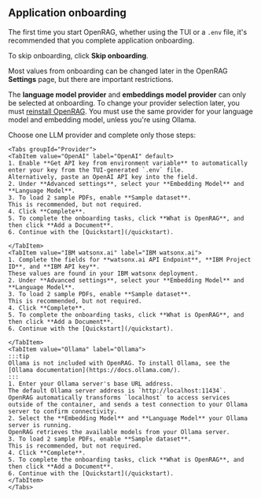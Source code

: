
## Application onboarding 

The first time you start OpenRAG, whether using the TUI or a `.env` file, it's recommended that you complete application onboarding.

To skip onboarding, click **Skip onboarding**.

Most values from onboarding can be changed later in the OpenRAG **Settings** page, but there are important restrictions.

The **language model provider** and **embeddings model provider** can only be selected at onboarding.
To change your provider selection later, you must [reinstall OpenRAG](/install#reinstall).
You must use the same provider for your language model and embedding model, unless you're using Ollama.

Choose one LLM provider and complete only those steps:

    <Tabs groupId="Provider">
    <TabItem value="OpenAI" label="OpenAI" default>
    1. Enable **Get API key from environment variable** to automatically enter your key from the TUI-generated `.env` file.
    Alternatively, paste an OpenAI API key into the field.
    2. Under **Advanced settings**, select your **Embedding Model** and **Language Model**.
    3. To load 2 sample PDFs, enable **Sample dataset**.
    This is recommended, but not required.
    4. Click **Complete**.
    5. To complete the onboarding tasks, click **What is OpenRAG**, and then click **Add a Document**.
    6. Continue with the [Quickstart](/quickstart).       

    </TabItem>
    <TabItem value="IBM watsonx.ai" label="IBM watsonx.ai">
    1. Complete the fields for **watsonx.ai API Endpoint**, **IBM Project ID**, and **IBM API key**.
    These values are found in your IBM watsonx deployment.
    2. Under **Advanced settings**, select your **Embedding Model** and **Language Model**.
    3. To load 2 sample PDFs, enable **Sample dataset**.
    This is recommended, but not required.
    4. Click **Complete**.
    5. To complete the onboarding tasks, click **What is OpenRAG**, and then click **Add a Document**.
    6. Continue with the [Quickstart](/quickstart).          
       
    </TabItem>
    <TabItem value="Ollama" label="Ollama">
    :::tip
    Ollama is not included with OpenRAG. To install Ollama, see the [Ollama documentation](https://docs.ollama.com/).
    :::   
    1. Enter your Ollama server's base URL address.
    The default Ollama server address is `http://localhost:11434`.
    OpenRAG automatically transforms `localhost` to access services outside of the container, and sends a test connection to your Ollama server to confirm connectivity.
    2. Select the **Embedding Model** and **Language Model** your Ollama server is running.
    OpenRAG retrieves the available models from your Ollama server.
    3. To load 2 sample PDFs, enable **Sample dataset**.
    This is recommended, but not required.
    4. Click **Complete**.
    5. To complete the onboarding tasks, click **What is OpenRAG**, and then click **Add a Document**.
    6. Continue with the [Quickstart](/quickstart).        
    </TabItem>
    </Tabs>